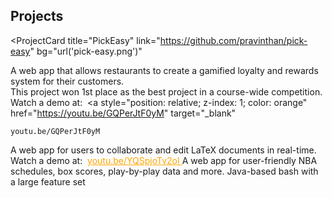 ## Projects

<ProjectCard
  title="PickEasy"
  link="https://github.com/pravinthan/pick-easy"
  bg="url('pick-easy.png')"
>
  A web app that allows restaurants to create a gamified loyalty and rewards
  system for their customers.
  <br />
  This project won 1st place as the best project in a course-wide competition.
  <br />
  Watch a demo at:&nbsp;
  <a
    style="position: relative; z-index: 1; color: orange"
    href="https://youtu.be/GQPerJtF0yM"
    target="_blank"
  >
    youtu.be/GQPerJtF0yM
  </a>
</ProjectCard>
<ProjectCard
  title="CooperaTeX"
  link="https://github.com/pravinthan/cooperatex"
  bg="url('cooperatex.png')"
>
  A web app for users to collaborate and edit LaTeX documents in real-time.
  <br />
  Watch a demo at:&nbsp;
  <a
    style="position: relative; z-index: 1; color: orange"
    href="https://youtu.be/YQSpjoTv2oI"
    target="_blank"
  >
    youtu.be/YQSpjoTv2oI
  </a>
</ProjectCard>
<ProjectCard
  title="NBA Visualizer"
  link="https://github.com/pravinthan/nba-visualizer"
  bg="url('nba.png')"
>
  A web app for user-friendly NBA schedules, box scores, play-by-play data and
  more.
</ProjectCard>
<ProjectCard
  title="Java-based Bash"
  link="https://github.com/pravinthan/bash-shell"
  bg="url('bash.png')"
>
  Java-based bash with a large feature set
</ProjectCard>
